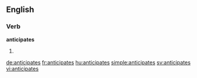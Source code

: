 ==English==

===Verb===
'''anticipates'''

# {{third-person singular of|anticipate}}

[[de:anticipates]]
[[fr:anticipates]]
[[hu:anticipates]]
[[simple:anticipates]]
[[sv:anticipates]]
[[vi:anticipates]]